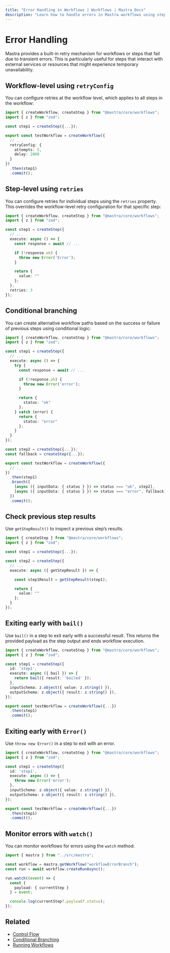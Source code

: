 ```yaml
---
title: "Error Handling in Workflows | Workflows | Mastra Docs"
description: "Learn how to handle errors in Mastra workflows using step retries, conditional branching, and monitoring."
---
```


# Error Handling

Mastra provides a built-in retry mechanism for workflows or steps that fail due to transient errors. This is particularly useful for steps that interact with external services or resources that might experience temporary unavailability.

## Workflow-level using `retryConfig`

You can configure retries at the workflow level, which applies to all steps in the workflow:

```typescript {8-11} filename="src/mastra/workflows/test-workflow.ts" showLineNumbers copy
import { createWorkflow, createStep } from "@mastra/core/workflows";
import { z } from "zod";

const step1 = createStep({...});

export const testWorkflow = createWorkflow({
  // ...
  retryConfig: {
    attempts: 5,
    delay: 2000
  }
})
  .then(step1)
  .commit();
```

## Step-level using `retries`

You can configure retries for individual steps using the `retries` property. This overrides the workflow-level retry configuration for that specific step:

```typescript {17} filename="src/mastra/workflows/test-workflow.ts" showLineNumbers copy
import { createWorkflow, createStep } from "@mastra/core/workflows";
import { z } from "zod";

const step1 = createStep({
  // ...
  execute: async () => {
    const response = await // ...

    if (!response.ok) {
      throw new Error('Error');
    }

    return {
      value: ""
    };
  },
  retries: 3
});
```

## Conditional branching

You can create alternative workflow paths based on the success or failure of previous steps using conditional logic:

```typescript {15,19,33-34} filename="src/mastra/workflows/test-workflow.ts" showLineNumbers copy
import { createWorkflow, createStep } from "@mastra/core/workflows";
import { z } from "zod";

const step1 = createStep({
  // ...
  execute: async () => {
    try {
      const response = await // ...

      if (!response.ok) {
        throw new Error('error');
      }

      return {
        status: "ok"
      };
    } catch (error) {
      return {
        status: "error"
      };
    }
  }
});

const step2 = createStep({...});
const fallback = createStep({...});

export const testWorkflow = createWorkflow({
  // ...
})
  .then(step1)
  .branch([
    [async ({ inputData: { status } }) => status === "ok", step2],
    [async ({ inputData: { status } }) => status === "error", fallback]
  ])
  .commit();
```

## Check previous step results

Use `getStepResult()` to inspect a previous step’s results.

```typescript {10} filename="src/mastra/workflows/test-workflow.ts" showLineNumbers copy
import { createStep } from "@mastra/core/workflows";
import { z } from "zod";

const step1 = createStep({...});

const step2 = createStep({
  // ...
  execute: async ({ getStepResult }) => {

    const step1Result = getStepResult(step1);

    return {
      value: ""
    };
  }
});
```

## Exiting early with `bail()`

Use `bail()` in a step to exit early with a successful result. This returns the provided payload as the step output and ends workflow execution.

```typescript {7} filename="src/mastra/workflows/test-workflow.ts" showLineNumbers copy
import { createWorkflow, createStep } from "@mastra/core/workflows";
import { z } from "zod";

const step1 = createStep({
  id: 'step1',
  execute: async ({ bail }) => {
    return bail({ result: 'bailed' });
  },
  inputSchema: z.object({ value: z.string() }),
  outputSchema: z.object({ result: z.string() }),
});

export const testWorkflow = createWorkflow({...})
  .then(step1)
  .commit();
```

## Exiting early with `Error()`

Use `throw new Error()` in a step to exit with an error.

```typescript {7} filename="src/mastra/workflows/test-workflow.ts" showLineNumbers copy
import { createWorkflow, createStep } from "@mastra/core/workflows";
import { z } from "zod";

const step1 = createStep({
  id: 'step1',
  execute: async () => {
    throw new Error('error');
  },
  inputSchema: z.object({ value: z.string() }),
  outputSchema: z.object({ result: z.string() }),
});

export const testWorkflow = createWorkflow({...})
  .then(step1)
  .commit();
```

## Monitor errors with `watch()`

You can monitor workflows for errors using the `watch` method:

```typescript {11} filename="src/test-workflow.ts" showLineNumbers copy
import { mastra } from "../src/mastra";

const workflow = mastra.getWorkflow("workflowErrorBranch");
const run = await workflow.createRunAsync();

run.watch((event) => {
  const {
    payload: { currentStep }
  } = event;

  console.log(currentStep?.payload?.status);
});

```

## Related

- [Control Flow](./control-flow.mdx)
- [Conditional Branching](./control-flow.mdx#conditional-logic-with-branch)
- [Running Workflows](../../examples/workflows/running-workflows.mdx)
